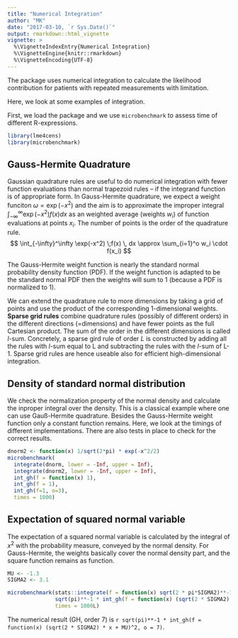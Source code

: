 ```yaml
---
title: "Numerical Integration"
author: "MK"
date: "2017-03-10, `r Sys.Date()`"
output: rmarkdown::html_vignette
vignette: >
  %\VignetteIndexEntry{Numerical Integration}
  %\VignetteEngine{knitr::rmarkdown}
  %\VignetteEncoding{UTF-8}
---
```


The package uses numerical integration to calculate the likelihood contribution for patients with repeated measurements with limitation.

Here, we look at some examples of integration.

First, we load the package and we use `microbenchmark` to assess time of different R-expressions.

```r
library(lme4cens)
library(microbenchmark)
```

## Gauss-Hermite Quadrature
Gaussian quadrature rules are useful to do numerical integration with fewer function evaluations than normal trapezoid rules -- if the integrand function is of appropriate form.
In Gauss-Hermite quadrature, we expect a weight funciton $\omega = \exp(-x^2)$ and the aim is to approximate the improper integral $\int_{-\infty}^\infty \exp(-x^2) f(x) dx$ as an weighted average (weights $w_i$) of function evaluations at points $x_i$. The number of points is the order of the quadrature rule.
$$
\int_{-\infty}^\infty \exp(-x^2) \;f(x) \, dx \approx \sum_{i=1}^o w_i \cdot f(x_i)
$$

The Gauss-Hermite weight function is nearly the standard normal probability density function (PDF).
If the weight function is adapted to be the standard normal PDF then the weights will sum to 1 (because a PDF is normalized to 1).

We can extend the quadrature rule to more dimensions by taking a grid of points and use the product of the corresponding 1-dimensional weights.
__Sparse grid rules__  combine quadrature rules (possibly of different orders) in the different directions (=dimensions) and have fewer points as the full Cartesian product.
The sum of the order in the different dimensions is called _l_-sum.
Concretely, a sparse gird rule of order _L_ is constructed by adding all the rules with _l_-sum equal to L and subtracting the rules with the _l_-sum of L-1.
Sparse grid rules are hence useable also for efficient high-dimensional integration.



## Density of standard normal distribution
We check the normalization property of the normal density and  calculate the inproper integral over the density.
This is a classical example where one can use Gauß-Hermite quadrature. 
Besides the Gauss-Hermite weight function only a constant function remains.
Here, we look at the timings of different implementations. There are also tests in place to check for the correct results.

```r
dnorm2 <- function(x) 1/sqrt(2*pi) * exp(-x^2/2)
microbenchmark(
  integrate(dnorm, lower = -Inf, upper = Inf),
  integrate(dnorm2, lower = -Inf, upper = Inf),
  int_gh(f = function(x) 1),
  int_gh(f = 1),
  int_gh(f=1, o=3),
  times = 1000)

```


## Expectation of squared normal variable
The expectation of a squared normal variable is calculated by the integral of $x^2$ with the probability measure, conveyed by the normal density.
For Gauss-Hermite, the weights basically cover the normal density part, and the square function remains as function.

```r
MU <- -1.3
SIGMA2 <- 3.1

microbenchmark(stats::integrate(f = function(x) sqrt(2 * pi*SIGMA2)**-1 * exp(-(x-MU)^2/(2*SIGMA2)) * x^2, lower = -Inf, upper = Inf),
               sqrt(pi)**-1 * int_gh(f = function(x) (sqrt(2 * SIGMA2) * x + MU)^2, o = 7),
               times = 1000L)
```
The numerical result (GH, order 7) is `r sqrt(pi)**-1 * int_gh(f = function(x) (sqrt(2 * SIGMA2) * x + MU)^2, o = 7)`.
